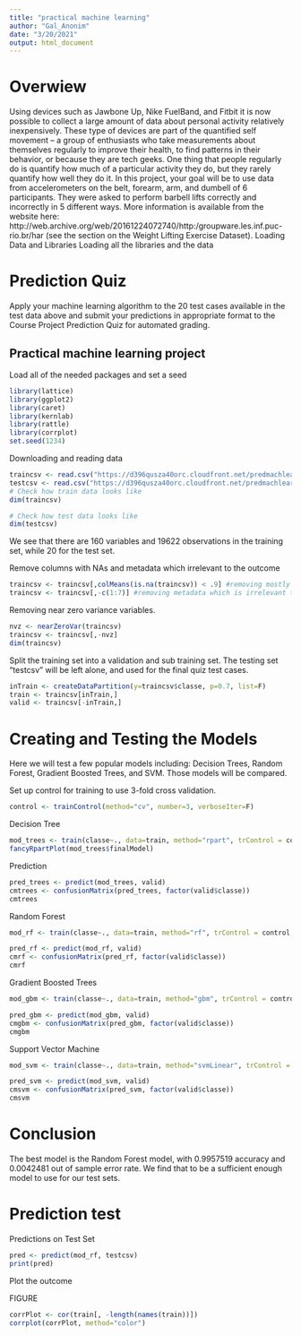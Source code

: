 ```yaml
---
title: "practical machine learning"
author: "Gal_Anonim"
date: "3/20/2021"
output: html_document
---
```

# Overwiew  
Using devices such as Jawbone Up, Nike FuelBand, and Fitbit it is now possible to collect a large amount of data about personal activity relatively inexpensively. These type of devices are part of the quantified self movement – a group of enthusiasts who take measurements about themselves regularly to improve their health, to find patterns in their behavior, or because they are tech geeks. One thing that people regularly do is quantify how much of a particular activity they do, but they rarely quantify how well they do it. In this project, your goal will be to use data from accelerometers on the belt, forearm, arm, and dumbell of 6 participants. They were asked to perform barbell lifts correctly and incorrectly in 5 different ways. More information is available from the website here: http://web.archive.org/web/20161224072740/http:/groupware.les.inf.puc-rio.br/har (see the section on the Weight Lifting Exercise Dataset).
Loading Data and Libraries
Loading all the libraries and the data

# Prediction Quiz

Apply your machine learning algorithm to the 20 test cases available in the test data above and submit your predictions in appropriate format to the Course Project Prediction Quiz for automated grading.

## Practical machine learning project

Load all of the needed packages and set a seed

```r
library(lattice)
library(ggplot2)
library(caret)
library(kernlab)
library(rattle)
library(corrplot)
set.seed(1234)
```

Downloading and reading data

```r
traincsv <- read.csv("https://d396qusza40orc.cloudfront.net/predmachlearn/pml-training.csv")
testcsv <- read.csv("https://d396qusza40orc.cloudfront.net/predmachlearn/pml-testing.csv")
# Check how train data looks like
dim(traincsv)
```

```r
# Check how test data looks like
dim(testcsv)
```

We see that there are 160 variables and 19622 observations in the training set, while 20 for the test set.

Remove columns with NAs and metadata which irrelevant to the outcome

```r
traincsv <- traincsv[,colMeans(is.na(traincsv)) < .9] #removing mostly na columns
traincsv <- traincsv[,-c(1:7)] #removing metadata which is irrelevant to the outcome
```

Removing near zero variance variables.

```r
nvz <- nearZeroVar(traincsv)
traincsv <- traincsv[,-nvz]
dim(traincsv)
```

Split the training set into a validation and sub training set. The testing set “testcsv” will be left alone, and used for the final quiz test cases.

```r
inTrain <- createDataPartition(y=traincsv$classe, p=0.7, list=F)
train <- traincsv[inTrain,]
valid <- traincsv[-inTrain,]

```

# Creating and Testing the Models

Here we will test a few popular models including: Decision Trees, Random Forest, Gradient Boosted Trees, and SVM. Those models will be compared.

Set up control for training to use 3-fold cross validation.

```r
control <- trainControl(method="cv", number=3, verboseIter=F)
```

Decision Tree
```r
mod_trees <- train(classe~., data=train, method="rpart", trControl = control, tuneLength = 5)
fancyRpartPlot(mod_trees$finalModel)
```

Prediction
```r
pred_trees <- predict(mod_trees, valid)
cmtrees <- confusionMatrix(pred_trees, factor(valid$classe))
cmtrees
```


Random Forest

```r
mod_rf <- train(classe~., data=train, method="rf", trControl = control, tuneLength = 5)

pred_rf <- predict(mod_rf, valid)
cmrf <- confusionMatrix(pred_rf, factor(valid$classe))
cmrf
```

Gradient Boosted Trees
```r
mod_gbm <- train(classe~., data=train, method="gbm", trControl = control, tuneLength = 5, verbose = F)

pred_gbm <- predict(mod_gbm, valid)
cmgbm <- confusionMatrix(pred_gbm, factor(valid$classe))
cmgbm
```

Support Vector Machine

```r
mod_svm <- train(classe~., data=train, method="svmLinear", trControl = control, tuneLength = 5, verbose = F)

pred_svm <- predict(mod_svm, valid)
cmsvm <- confusionMatrix(pred_svm, factor(valid$classe))
cmsvm
```
# Conclusion
The best model is the Random Forest model, with 0.9957519 accuracy and 0.0042481 out of sample error rate. We find that to be a sufficient enough model to use for our test sets.

# Prediction test

Predictions on Test Set
```r
pred <- predict(mod_rf, testcsv)
print(pred)
```

Plot the outcome

FIGURE

```r
corrPlot <- cor(train[, -length(names(train))])
corrplot(corrPlot, method="color")

```


